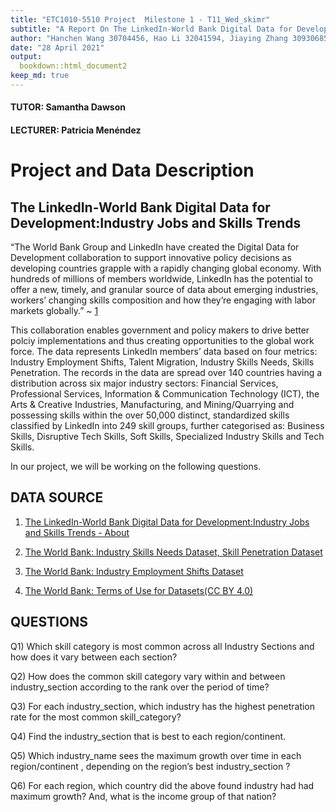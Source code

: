 ```yaml
---
title: "ETC1010-5510 Project  Milestone 1 - T11_Wed_skimr"
subtitle: "A Report On The LinkedIn-World Bank Digital Data for Development"
author: "Hanchen Wang 30704456, Hao Li 32041594, Jiaying Zhang 30930685, Mohammed Faizan 31939872, Karan Garg 32106580"
date: "28 April 2021"
output: 
  bookdown::html_document2
keep_md: true
---
```


#### TUTOR: Samantha Dawson
#### LECTURER: Patricia Menéndez

# Project and Data Description

## The LinkedIn-World Bank Digital Data for Development:Industry Jobs and Skills Trends

"The World Bank Group and LinkedIn have created the Digital Data for Development collaboration to support innovative policy decisions as developing countries grapple with a rapidly changing global economy. With hundreds of millions of members worldwide, LinkedIn has the potential to offer a new, timely, and granular source of data about emerging industries, workers’ changing skills composition and how they’re engaging with labor markets globally." ~ [1](https://linkedindata.worldbank.org/about)

This collaboration enables government and policy makers to drive better polciy implementations and thus creating opportunities to the global work force. The data represents LinkedIn members' data based on four metrics: Industry Employment Shifts, Talent Migration, Industry Skills Needs, Skills Penetration. The records in the data are spread over 140 countries having a distribution across six major industry sectors: Financial Services, Professional Services, Information & Communication Technology (ICT), the Arts & Creative Industries, Manufacturing, and Mining/Quarrying and possessing skills within the over 50,000 distinct, standardized skills classified by LinkedIn into 249 skill groups, further categorised as: Business Skills, Disruptive Tech Skills, Soft Skills, Specialized Industry Skills and Tech Skills.  

In our project, we will be working on the following questions.

## DATA SOURCE

1) [The LinkedIn-World Bank Digital Data for Development:Industry Jobs and Skills Trends - About](https://linkedindata.worldbank.org/about)
 
2) [The World Bank: Industry Skills Needs Dataset, Skill Penetration Dataset](https://datacatalog.worldbank.org/dataset/skills-linkedin-data)

3) [The World Bank: Industry Employment Shifts Dataset](https://datacatalog.worldbank.org/dataset/employment-growth-linkedin-data)

4) [The World Bank: Terms of Use for Datasets(CC BY 4.0)](https://www.worldbank.org/en/about/legal/terms-of-use-for-datasets)

## QUESTIONS

Q1) Which skill category is most common across all Industry Sections and how does it vary between each section?

Q2) How does the common skill category vary within and between industry_section according to the rank over the period of time?

Q3) For each industry_section, which industry has the highest penetration rate for the most common skill_category?

Q4) Find the industry_section that is best to each region/continent.

Q5) Which industry_name sees the maximum growth over time in each region/continent , depending on the region’s best industry_section ?

Q6) For each region, which country did the above found industry had had maximum growth? And, what is the income group of that nation?



